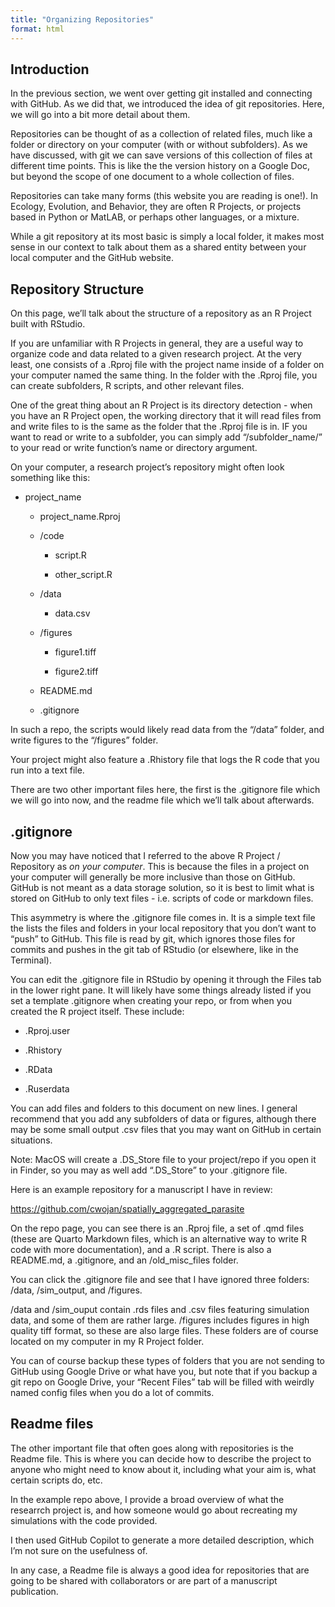 ```yaml
---
title: "Organizing Repositories"
format: html
---
```


## Introduction

In the previous section, we went over getting git installed and connecting with GitHub. As we did that, we introduced the idea of git repositories. Here, we will go into a bit more detail about them.

Repositories can be thought of as a collection of related files, much like a folder or directory on your computer (with or without subfolders). As we have discussed, with git we can save versions of this collection of files at different time points. This is like the the version history on a Google Doc, but beyond the scope of one document to a whole collection of files.

Repositories can take many forms (this website you are reading is one!). In Ecology, Evolution, and Behavior, they are often R Projects, or projects based in Python or MatLAB, or perhaps other languages, or a mixture.

While a git repository at its most basic is simply a local folder, it makes most sense in our context to talk about them as a shared entity between your local computer and the GitHub website.

## Repository Structure

On this page, we'll talk about the structure of a repository as an R Project built with RStudio.

If you are unfamiliar with R Projects in general, they are a useful way to organize code and data related to a given research project. At the very least, one consists of a .Rproj file with the project name inside of a folder on your computer named the same thing. In the folder with the .Rproj file, you can create subfolders, R scripts, and other relevant files.

One of the great thing about an R Project is its directory detection - when you have an R Project open, the working directory that it will read files from and write files to is the same as the folder that the .Rproj file is in. IF you want to read or write to a subfolder, you can simply add "/subfolder_name/" to your read or write function's name or directory argument.

On your computer, a research project's repository might often look something like this:

-   project_name

    -   project_name.Rproj

    -   /code

        -   script.R

        -   other_script.R

    -   /data

        -   data.csv

    -   /figures

        -   figure1.tiff

        -   figure2.tiff

    -   README.md

    -   .gitignore

In such a repo, the scripts would likely read data from the "/data" folder, and write figures to the "/figures" folder.

Your project might also feature a .Rhistory file that logs the R code that you run into a text file.

There are two other important files here, the first is the .gitignore file which we will go into now, and the readme file which we'll talk about afterwards.

## .gitignore

Now you may have noticed that I referred to the above R Project / Repository as *on your computer*. This is because the files in a project on your computer will generally be more inclusive than those on GitHub. GitHub is not meant as a data storage solution, so it is best to limit what is stored on GitHub to only text files - i.e. scripts of code or markdown files.

This asymmetry is where the .gitignore file comes in. It is a simple text file the lists the files and folders in your local repository that you don't want to "push" to GitHub. This file is read by git, which ignores those files for commits and pushes in the git tab of RStudio (or elsewhere, like in the Terminal).

You can edit the .gitignore file in RStudio by opening it through the Files tab in the lower right pane. It will likely have some things already listed if you set a template .gitignore when creating your repo, or from when you created the R project itself. These include:

-   .Rproj.user

-   .Rhistory

-   .RData

-   .Ruserdata

You can add files and folders to this document on new lines. I general recommend that you add any subfolders of data or figures, although there may be some small output .csv files that you may want on GitHub in certain situations.

Note: MacOS will create a .DS_Store file to your project/repo if you open it in Finder, so you may as well add ".DS_Store" to your .gitignore file.

Here is an example repository for a manuscript I have in review:

<https://github.com/cwojan/spatially_aggregated_parasite>

On the repo page, you can see there is an .Rproj file, a set of .qmd files (these are Quarto Markdown files, which is an alternative way to write R code with more documentation), and a .R script. There is also a README.md, a .gitignore, and an /old_misc_files folder.

You can click the .gitignore file and see that I have ignored three folders: /data, /sim_output, and /figures.

/data and /sim_ouput contain .rds files and .csv files featuring simulation data, and some of them are rather large. /figures includes figures in high quality tiff format, so these are also large files. These folders are of course located on my computer in my R Project folder.

You can of course backup these types of folders that you are not sending to GitHub using Google Drive or what have you, but note that if you backup a git repo on Google Drive, your "Recent Files" tab will be filled with weirdly named config files when you do a lot of commits.

## Readme files

The other important file that often goes along with repositories is the Readme file. This is where you can decide how to describe the project to anyone who might need to know about it, including what your aim is, what certain scripts do, etc.

In the example repo above, I provide a broad overview of what the researrch project is, and how someone would go about recreating my simulations with the code provided.

I then used GitHub Copilot to generate a more detailed description, which I'm not sure on the usefulness of.

In any case, a Readme file is always a good idea for repositories that are going to be shared with collaborators or are part of a manuscript publication.
